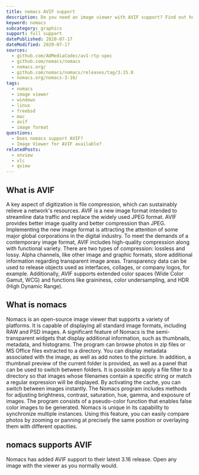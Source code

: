 ```yaml
---
title: nomacs AVIF support
description: Do you need an image viewer with AVIF support? Find out how you can open AVIF images in nomacs.
keyword: nomacs
subcategory: graphics
support: full support
datePublished: 2020-07-17
dateModified: 2020-07-17
sources:
  - github.com/AOMediaCodec/av1-rtp-spec
  - github.com/nomacs/nomacs
  - nomacs.org/
  - github.com/nomacs/nomacs/releases/tag/3.15.0
  - nomacs.org/nomacs-3-16/
tags:
  - nomacs
  - image viewer
  - windows
  - linux
  - freebsd
  - mac
  - avif
  - image format
questions:
  - Does nomacs support AVIF?
  - Image Viewer for AVIF available?
relatedPosts:
  - xnview
  - vlc
  - qview
---
```


## What is AVIF

A key aspect of digitization is file compression, which can sustainably relieve a network's resources. AVIF is a new image format intended to streamline data traffic and replace the widely used JPEG format. AVIF provides better image quality and better compression than JPEG. Implementing the new image format is attracting the attention of some major global corporations in the digital industry. To meet the demands of a contemporary image format, AVIF includes high-quality compression along with functional variety. There are two types of compression: lossless and lossy. Alpha channels, like other image and graphic formats, store additional information regarding transparent image areas. Transparency data can be used to release objects used as interfaces, collages, or company logos, for example. Additionally, AVIF supports extended color spaces (Wide Color Gamut, WCG) and functions like graininess, color undersampling, and HDR (High Dynamic Range).

## What is nomacs

Nomacs is an open-source image viewer that supports a variety of platforms. It is capable of displaying all standard image formats, including RAW and PSD images. A significant feature of Nomacs is the semi-transparent widgets that display additional information, such as thumbnails, metadata, and histograms. The program can browse photos in zip files or MS Office files extracted to a directory. You can display metadata associated with the image, as well as add notes to the picture. In addition, a thumbnail preview of the current folder is provided, as well as a panel that can be used to switch between folders. It is possible to apply a file filter to a directory so that images whose filenames contain a specific string or match a regular expression will be displayed. By activating the cache, you can switch between images instantly. The Nomacs program includes methods for adjusting brightness, contrast, saturation, hue, gamma, and exposure of images. The program consists of a pseudo-color function that enables false color images to be generated. Nomacs is unique in its capability to synchronize multiple instances. Using this feature, you can easily compare photos by zooming or panning at precisely the same position or overlaying them with different opacities.

## nomacs supports AVIF

Nomacs has added AVIF support to their latest 3.16 release. Open any image with the viewer as you normally would.
